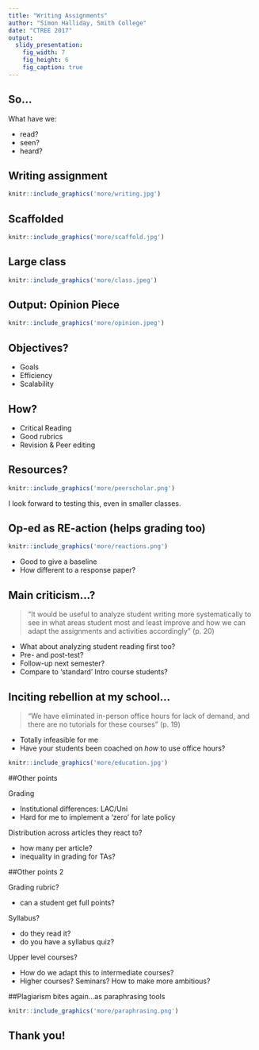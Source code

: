 ```yaml
---
title: "Writing Assignments"
author: "Simon Halliday, Smith College"
date: "CTREE 2017"
output:
  slidy_presentation:
    fig_width: 7
    fig_height: 6
    fig_caption: true
---
```


## So... 

What have we:

 - read? 
 - seen? 
 - heard? 

## Writing assignment

```r
knitr::include_graphics('more/writing.jpg')
```

## Scaffolded

```r
knitr::include_graphics('more/scaffold.jpg')
```


## Large class
```r
knitr::include_graphics('more/class.jpeg')
```

## Output: Opinion Piece

```r
knitr::include_graphics('more/opinion.jpeg')
```


## Objectives? 


- Goals
- Efficiency
- Scalability


## How? 

- Critical Reading
- Good rubrics 
- Revision & Peer editing

## Resources? 

```r
knitr::include_graphics('more/peerscholar.png')
```

I look forward to testing this, even in smaller classes. 

## Op-ed as RE-action (helps grading too)
```r
knitr::include_graphics('more/reactions.png')
```

- Good to give a baseline 
- How different to a response paper?

## Main criticism...? 
 > "It would be useful to analyze student writing more systematically to see in what areas student most and least improve and how we can adapt the assignments and activities accordingly" (p. 20)

- What about analyzing student reading first too? 
- Pre- and post-test? 
- Follow-up next semester? 
- Compare to 'standard' Intro course students?

## Inciting rebellion at my school...
 > "We have eliminated in-person office hours for lack of demand, and there are no tutorials for these courses" (p. 19)

- Totally infeasible for me
- Have your students been coached on *how* to use office hours? 

```r
knitr::include_graphics('more/education.jpg')
```

##Other points

Grading

- Institutional differences: LAC/Uni
- Hard for me to implement a 'zero' for late policy

Distribution across articles they react to? 

- how many per article? 
- inequality in grading for TAs? 

##Other points 2

Grading rubric? 

- can a student get full points? 

Syllabus?

- do they read it? 
- do you have a syllabus quiz?

Upper level courses?

- How do we adapt this to intermediate courses? 
- Higher courses? Seminars? How to make more ambitious?

##Plagiarism bites again...as paraphrasing tools
```r
knitr::include_graphics('more/paraphrasing.png')
```

## Thank you!

